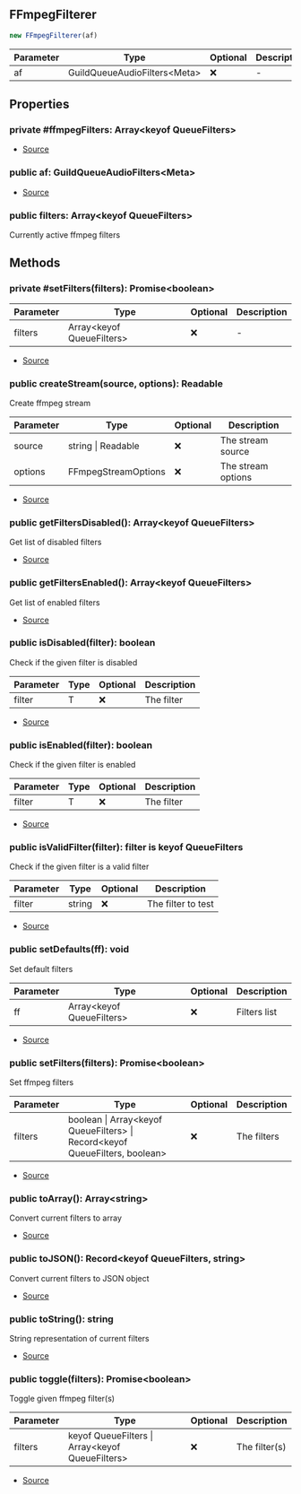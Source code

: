 ## FFmpegFilterer

```typescript
new FFmpegFilterer(af)
```
| Parameter | Type | Optional | Description |
| ----------- | ----------- | ----------- | ----------- |
| af | GuildQueueAudioFilters\<Meta> | ❌ | - |

## Properties
### private  #ffmpegFilters: Array\<keyof QueueFilters>
- [Source](https://github.com/Androz2091/discord-player/blob/e31bc2a/packages/discord-player/src/Structures/GuildQueueAudioFilters.ts#L44)
### public  af: GuildQueueAudioFilters\<Meta>
- [Source](https://github.com/Androz2091/discord-player/blob/e31bc2a/packages/discord-player/src/Structures/GuildQueueAudioFilters.ts#L45)
### public  filters: Array\<keyof QueueFilters>
Currently active ffmpeg filters
## Methods
### private  #setFilters(filters): Promise\<boolean>
| Parameter | Type | Optional | Description |
| ----------- | ----------- | ----------- | ----------- |
| filters | Array\<keyof QueueFilters> | ❌ | - |


- [Source](https://github.com/Androz2091/discord-player/blob/e31bc2a/packages/discord-player/src/Structures/GuildQueueAudioFilters.ts#L47)
### public  createStream(source, options): Readable
Create ffmpeg stream




| Parameter | Type | Optional | Description |
| ----------- | ----------- | ----------- | ----------- |
| source | string \| Readable | ❌ | The stream source |
| options | FFmpegStreamOptions | ❌ | The stream options |


- [Source](https://github.com/Androz2091/discord-player/blob/e31bc2a/packages/discord-player/src/Structures/GuildQueueAudioFilters.ts#L59)
### public  getFiltersDisabled(): Array\<keyof QueueFilters>
Get list of disabled filters





- [Source](https://github.com/Androz2091/discord-player/blob/e31bc2a/packages/discord-player/src/Structures/GuildQueueAudioFilters.ts#L127)
### public  getFiltersEnabled(): Array\<keyof QueueFilters>
Get list of enabled filters





- [Source](https://github.com/Androz2091/discord-player/blob/e31bc2a/packages/discord-player/src/Structures/GuildQueueAudioFilters.ts#L120)
### public  isDisabled(filter): boolean
Check if the given filter is disabled




| Parameter | Type | Optional | Description |
| ----------- | ----------- | ----------- | ----------- |
| filter | T | ❌ | The filter |


- [Source](https://github.com/Androz2091/discord-player/blob/e31bc2a/packages/discord-player/src/Structures/GuildQueueAudioFilters.ts#L143)
### public  isEnabled(filter): boolean
Check if the given filter is enabled




| Parameter | Type | Optional | Description |
| ----------- | ----------- | ----------- | ----------- |
| filter | T | ❌ | The filter |


- [Source](https://github.com/Androz2091/discord-player/blob/e31bc2a/packages/discord-player/src/Structures/GuildQueueAudioFilters.ts#L135)
### public  isValidFilter(filter): filter is keyof QueueFilters
Check if the given filter is a valid filter




| Parameter | Type | Optional | Description |
| ----------- | ----------- | ----------- | ----------- |
| filter | string | ❌ | The filter to test |


- [Source](https://github.com/Androz2091/discord-player/blob/e31bc2a/packages/discord-player/src/Structures/GuildQueueAudioFilters.ts#L151)
### public  setDefaults(ff): void
Set default filters




| Parameter | Type | Optional | Description |
| ----------- | ----------- | ----------- | ----------- |
| ff | Array\<keyof QueueFilters> | ❌ | Filters list |


- [Source](https://github.com/Androz2091/discord-player/blob/e31bc2a/packages/discord-player/src/Structures/GuildQueueAudioFilters.ts#L113)
### public  setFilters(filters): Promise\<boolean>
Set ffmpeg filters




| Parameter | Type | Optional | Description |
| ----------- | ----------- | ----------- | ----------- |
| filters | boolean \| Array\<keyof QueueFilters> \| Record\<keyof QueueFilters, boolean> | ❌ | The filters |


- [Source](https://github.com/Androz2091/discord-player/blob/e31bc2a/packages/discord-player/src/Structures/GuildQueueAudioFilters.ts#L67)
### public  toArray(): Array\<string>
Convert current filters to array





- [Source](https://github.com/Androz2091/discord-player/blob/e31bc2a/packages/discord-player/src/Structures/GuildQueueAudioFilters.ts#L158)
### public  toJSON(): Record\<keyof QueueFilters, string>
Convert current filters to JSON object





- [Source](https://github.com/Androz2091/discord-player/blob/e31bc2a/packages/discord-player/src/Structures/GuildQueueAudioFilters.ts#L165)
### public  toString(): string
String representation of current filters





- [Source](https://github.com/Androz2091/discord-player/blob/e31bc2a/packages/discord-player/src/Structures/GuildQueueAudioFilters.ts#L176)
### public  toggle(filters): Promise\<boolean>
Toggle given ffmpeg filter(s)




| Parameter | Type | Optional | Description |
| ----------- | ----------- | ----------- | ----------- |
| filters | keyof QueueFilters \| Array\<keyof QueueFilters> | ❌ | The filter(s) |


- [Source](https://github.com/Androz2091/discord-player/blob/e31bc2a/packages/discord-player/src/Structures/GuildQueueAudioFilters.ts#L97)